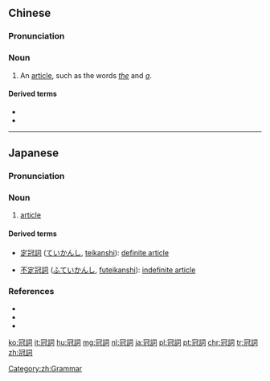 {{also|冠词}}
==Chinese==
{{zh-forms|s=冠词}}

===Pronunciation===
{{zh-pron
|m=guàncí
|c=gun3 ci4
|cat=n
}}

===Noun===
{{zh-noun}}

# An [[article]], such as the words ''[[the]]'' and ''[[a]]''.

====Derived terms====
* {{l|cmn|不定冠詞|tr=bùdìng guàncí}}
* {{l|cmn|定冠詞|tr=dìng guàncí}}

[[Category:zh:Grammar]]

----

==Japanese==
{{wikipedia|lang=ja}}
{{ja-kanjitab|かん|し|yomi=o}}

===Pronunciation===
{{ja-pron|かんし|acc=h|acc_ref=DJR,NHK,SMK5|y=ko}}

===Noun===
{{ja-noun|かんし|hhira=くわんし}}

# {{lb|ja|part of speech|sort=かんし}} [[article]]

====Derived terms====
{{top2}}
* [[定冠詞]] ([[ていかんし]], [[teikanshi]]): [[definite article]]
{{mid2}}
* [[不定冠詞]] ([[ふていかんし]], [[futeikanshi]]): [[indefinite article]]
{{bottom}}

===References===
<references/>
* {{R:Shogakukan}}
* {{R:Kojien}}
* {{R:Meikyo}}

[[ko:冠詞]]
[[it:冠詞]]
[[hu:冠詞]]
[[mg:冠詞]]
[[nl:冠詞]]
[[ja:冠詞]]
[[pl:冠詞]]
[[pt:冠詞]]
[[chr:冠詞]]
[[tr:冠詞]]
[[zh:冠詞]]